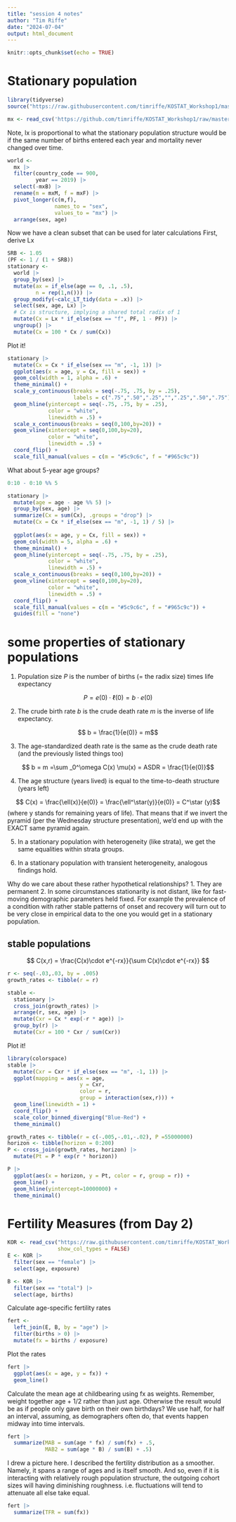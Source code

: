 ```yaml
---
title: "session 4 notes"
author: "Tim Riffe"
date: "2024-07-04"
output: html_document
---
```


```r
knitr::opts_chunk$set(echo = TRUE)
```

# Stationary population

```r
library(tidyverse)
source("https://raw.githubusercontent.com/timriffe/KOSTAT_Workshop1/master/lifetable_functions_2024.R")

mx <- read_csv('https://github.com/timriffe/KOSTAT_Workshop1/raw/master/Data/mx1dt.csv.gz')
```

Note, lx is proportional to what the stationary population structure would be if the same number of births entered each year and mortality never changed over time.

```r
world <-
  mx |> 
  filter(country_code == 900,
         year == 2019) |> 
  select(-mxB) |> 
  rename(m = mxM, f = mxF) |> 
  pivot_longer(c(m,f),
               names_to = "sex",
               values_to = "mx") |> 
  arrange(sex, age)
```

Now we have a clean subset that can be used for later calculations
First, derive Lx
```r
SRB <- 1.05
(PF <- 1 / (1 + SRB))
stationary <-
  world |> 
  group_by(sex) |> 
  mutate(ax = if_else(age == 0, .1, .5),
         n = rep(1,n())) |> 
  group_modify(~calc_LT_tidy(data = .x)) |> 
  select(sex, age, Lx) |> 
  # Cx is structure, implying a shared total radix of 1
  mutate(Cx = Lx * if_else(sex == "f", PF, 1 - PF)) |> 
  ungroup() |> 
  mutate(Cx = 100 * Cx / sum(Cx))
```

Plot it!

```r
stationary |> 
  mutate(Cx = Cx * if_else(sex == "m", -1, 1)) |> 
  ggplot(aes(x = age, y = Cx, fill = sex)) +
  geom_col(width = 1, alpha = .6) +
  theme_minimal() +
  scale_y_continuous(breaks = seq(-.75, .75, by = .25),
                     labels = c(".75",".50",".25","",".25",".50",".75")) +
  geom_hline(yintercept = seq(-.75, .75, by = .25), 
             color = "white",
             linewidth = .5) +
  scale_x_continuous(breaks = seq(0,100,by=20)) +
  geom_vline(xintercept = seq(0,100,by=20), 
             color = "white", 
             linewidth = .5) +
  coord_flip() +
  scale_fill_manual(values = c(m = "#5c9c6c", f = "#965c9c"))
```

What about 5-year age groups?

```r
0:10 - 0:10 %% 5
```


```r
stationary |> 
  mutate(age = age - age %% 5) |> 
  group_by(sex, age) |> 
  summarize(Cx = sum(Cx), .groups = "drop") |> 
  mutate(Cx = Cx * if_else(sex == "m", -1, 1) / 5) |> 
  
  ggplot(aes(x = age, y = Cx, fill = sex)) +
  geom_col(width = 5, alpha = .6) +
  theme_minimal() +
  geom_hline(yintercept = seq(-.75, .75, by = .25), 
             color = "white",
             linewidth = .5) +
  scale_x_continuous(breaks = seq(0,100,by=20)) +
  geom_vline(xintercept = seq(0,100,by=20), 
             color = "white", 
             linewidth = .5) +
  coord_flip() +
  scale_fill_manual(values = c(m = "#5c9c6c", f = "#965c9c")) +
  guides(fill = "none")
```

# some properties of stationary populations
1. Population size $P$ is the number of births (= the radix size) times life expectancy

$$ P = e(0) \cdot \ell(0) = b \cdot e(0)$$

2. The crude birth rate $b$ is the crude death rate $m$ is the inverse of life expectancy.

$$ b =  \frac{1}{e(0)} = m$$

3. The age-standardized death rate is the same as the crude death rate (and the previously listed things too)

$$ b = m =\sum _0^\omega C(x) \mu(x) = ASDR = \frac{1}{e(0)}$$

4. The age structure (years lived) is equal to the time-to-death structure (years left)

$$ C(x) = \frac{\ell(x)}{e(0)} = \frac{\ell^\star(y)}{e(0)} = C^\star (y)$$
(where y stands for remaining years of life). That means that if we invert the pyramid (per the Wednesday structure presentation), we'd end up with the EXACT same pyramid again. 

5. In a stationary population with heterogeneity (like strata), we get the same equalities within strata groups.

6. In a stationary population with transient heterogeneity, analogous findings hold.

Why do we care about these rather hypothetical relationships? 
1. They are permanent
2. In some circumstances stationarity is not distant, like for fast-moving demographic parameters held fixed. For example the prevalence of a condition with rather stable patterns of onset and recovery will turn out to be very close in empirical data to the one you would get in a stationary population.

## stable populations

$$ C(x,r) = \frac{C(x)\cdot e^{-rx}}{\sum C(x)\cdot e^{-rx}} $$

```r
r <- seq(-.03,.03, by = .005)
growth_rates <- tibble(r = r)

stable <- 
  stationary |> 
  cross_join(growth_rates) |> 
  arrange(r, sex, age) |> 
  mutate(Cxr = Cx * exp(-r * age)) |> 
  group_by(r) |> 
  mutate(Cxr = 100 * Cxr / sum(Cxr))
```

Plot it!

```r
library(colorspace)
stable |> 
  mutate(Cxr = Cxr * if_else(sex == "m", -1, 1)) |> 
  ggplot(mapping = aes(x = age, 
                       y = Cxr, 
                       color = r, 
                       group = interaction(sex,r))) +
  geom_line(linewidth = 1) +
  coord_flip() +
  scale_color_binned_diverging("Blue-Red") +
  theme_minimal()
```

```r
growth_rates <- tibble(r = c(-.005,-.01,-.02), P =55000000)
horizon <- tibble(horizon = 0:200)
P <- cross_join(growth_rates, horizon) |> 
  mutate(Pt = P * exp(r * horizon))

P |> 
  ggplot(aes(x = horizon, y = Pt, color = r, group = r)) +
  geom_line() +
  geom_hline(yintercept=10000000) +
  theme_minimal() 
```

# Fertility Measures (from Day 2)

```r
KOR <- read_csv("https://raw.githubusercontent.com/timriffe/KOSTAT_Workshop1/master/Data/KOR2014.csv",
                show_col_types = FALSE)
E <- KOR |> 
  filter(sex == "female") |> 
  select(age, exposure)

B <- KOR |> 
  filter(sex == "total") |> 
  select(age, births)
```

Calculate age-specific fertility rates
```r
fert <-
  left_join(E, B, by = "age") |> 
  filter(births > 0) |> 
  mutate(fx = births / exposure)
```

Plot the rates
```r
fert |> 
  ggplot(aes(x = age, y = fx)) +
  geom_line()
```

Calculate the mean age at childbearing using fx as weights. Remember, weight together age + 1/2 rather than just age. Otherwise the result would be as if people only gave birth on their own birthdays? We use half, for half an interval, assuming, as demographers often do, that events happen midway into time intervals.

```r
fert |> 
  summarize(MAB = sum(age * fx) / sum(fx) + .5,
            MAB2 = sum(age * B) / sum(B) + .5)
```

I drew a picture here. I described the fertility distribution as a smoother. Namely, it spans a range of ages and is itself smooth. And so, even if it is interacting with relatively rough population structure, the outgoing cohort sizes will having diminishing roughness. i.e. fluctuations will tend to attenuate all else take equal.

```r
fert |> 
  summarize(TFR = sum(fx))
```

## 






